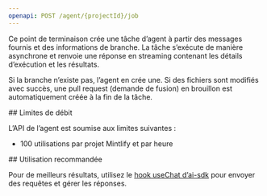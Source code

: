 ```yaml
---
openapi: POST /agent/{projectId}/job
---
```


Ce point de terminaison crée une tâche d’agent à partir des messages fournis et des informations de branche. La tâche s’exécute de manière asynchrone et renvoie une réponse en streaming contenant les détails d’exécution et les résultats.

Si la branche n’existe pas, l’agent en crée une. Si des fichiers sont modifiés avec succès, une pull request (demande de fusion) en brouillon est automatiquement créée à la fin de la tâche.

<div id="rate-limits">
  ## Limites de débit
</div>

L’API de l’agent est soumise aux limites suivantes :

- 100 utilisations par projet Mintlify et par heure

<div id="suggested-usage">
  ## Utilisation recommandée
</div>

Pour de meilleurs résultats, utilisez le [hook useChat d’ai-sdk](https://ai-sdk.dev/docs/reference/ai-sdk-ui/use-chat#usechat) pour envoyer des requêtes et gérer les réponses.